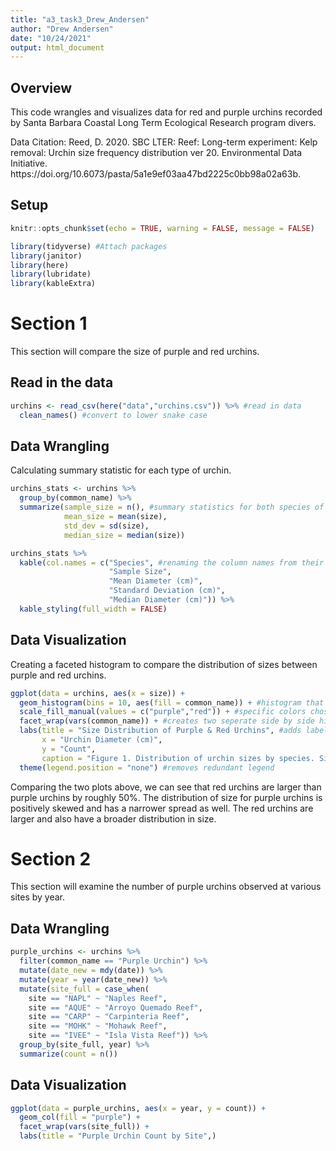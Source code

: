 ```yaml
---
title: "a3_task3_Drew_Andersen"
author: "Drew Andersen"
date: "10/24/2021"
output: html_document
---
```

## Overview
This code wrangles and visualizes data for red and purple urchins recorded by Santa Barbara Coastal Long Term Ecological Research program divers.

Data Citation: Reed, D. 2020. SBC LTER: Reef: Long-term experiment: Kelp removal: Urchin size frequency distribution ver 20. Environmental Data Initiative. https://doi.org/10.6073/pasta/5a1e9ef03aa47bd2225c0bb98a02a63b. 

## Setup
```r
knitr::opts_chunk$set(echo = TRUE, warning = FALSE, message = FALSE)

library(tidyverse) #Attach packages
library(janitor)
library(here)
library(lubridate)
library(kableExtra)
```

# Section 1
This section will compare the size of purple and red urchins.

## Read in the data
```r
urchins <- read_csv(here("data","urchins.csv")) %>% #read in data
  clean_names() #convert to lower snake case
```

## Data Wrangling 
Calculating summary statistic for each type of urchin.
```r
urchins_stats <- urchins %>% 
  group_by(common_name) %>% 
  summarize(sample_size = n(), #summary statistics for both species of urchin
            mean_size = mean(size),
            std_dev = sd(size),
            median_size = median(size))

urchins_stats %>% 
  kable(col.names = c("Species", #renaming the column names from their variable names
                      "Sample Size", 
                      "Mean Diameter (cm)",
                      "Standard Deviation (cm)",
                      "Median Diameter (cm)")) %>% 
  kable_styling(full_width = FALSE)
```

## Data Visualization
Creating a faceted histogram to compare the distribution of sizes between purple and red urchins.

```r
ggplot(data = urchins, aes(x = size)) +
  geom_histogram(bins = 10, aes(fill = common_name)) + #histogram that is colored according to the common_name
  scale_fill_manual(values = c("purple","red")) + #specific colors chosen
  facet_wrap(vars(common_name)) + #creates two seperate side by side histograms
  labs(title = "Size Distribution of Purple & Red Urchins", #adds labels/titles
       x = "Urchin Diameter (cm)",
       y = "Count",
       caption = "Figure 1. Distribution of urchin sizes by species. Size is recorded by measuring the urchin's diameter to the nearest 0.5 cm") +
  theme(legend.position = "none") #removes redundant legend 
```
Comparing the two plots above, we can see that red urchins are larger than purple urchins by roughly 50%. The distribution of size for purple urchins is positively skewed and has a narrower spread as well. The red urchins are larger and also have a broader distribution in size. 

# Section 2
This section will examine the number of purple urchins observed at various sites by year.

## Data Wrangling
```r
purple_urchins <- urchins %>% 
  filter(common_name == "Purple Urchin") %>% 
  mutate(date_new = mdy(date)) %>% 
  mutate(year = year(date_new)) %>% 
  mutate(site_full = case_when(
    site == "NAPL" ~ "Naples Reef",
    site == "AQUE" ~ "Arroyo Quemado Reef",
    site == "CARP" ~ "Carpinteria Reef",
    site == "MOHK" ~ "Mohawk Reef",
    site == "IVEE" ~ "Isla Vista Reef")) %>% 
  group_by(site_full, year) %>% 
  summarize(count = n())
```

## Data Visualization 
```r
ggplot(data = purple_urchins, aes(x = year, y = count)) +
  geom_col(fill = "purple") +
  facet_wrap(vars(site_full)) +
  labs(title = "Purple Urchin Count by Site",)
  
```


